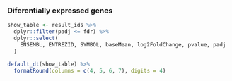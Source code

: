 ### Diferentially expressed genes

```r
show_table <- result_ids %>%
  dplyr::filter(padj <= fdr) %>%
  dplyr::select(
    ENSEMBL, ENTREZID, SYMBOL, baseMean, log2FoldChange, pvalue, padj
  )

default_dt(show_table) %>%
  formatRound(columns = c(4, 5, 6, 7), digits = 4)
```
